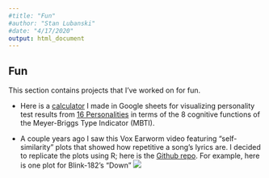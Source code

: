 ---
#title: "Fun"
#author: "Stan Lubanski"
#date: "4/17/2020"
output: html_document
---
  
## Fun

This section contains projects that I've worked on for fun.

- Here is a [calculator](https://drive.google.com/open?id=1NlDphKzRDpHTy5k1IT-9ityXWW37Twim) I made in Google sheets for visualizing personality test results from [16 Personalities](https://www.16personalities.com/) in terms of the 8 cognitive functions of the Meyer-Briggs Type Indicator (MBTI). 

- A couple years ago I saw this Vox Earworm video featuring "self-similarity" plots that showed how repetitive a song's lyrics are. I decided to replicate the plots using R; here is the [Github repo](https://github.com/SALubanski/lyric-self-similarity-plots). For example, here is one plot for Blink-182's "Down" ![](images/blink_182_-_down_self-sim_plot.png) 